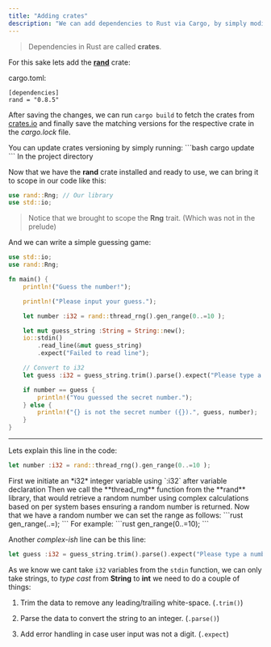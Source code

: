 ```yaml
---
title: "Adding crates"
description: "We can add dependencies to Rust via Cargo, by simply modifying the cargo.toml file in our project."
---
```


> Dependencies in Rust are called **crates**.

For this sake lets add the **[rand](https://crates.io/crates/rand)** crate:

cargo.toml:

```
[dependencies]
rand = "0.8.5"
```

After saving the changes, we can run `cargo build` to fetch the crates from [crates.io](https://crates.io/) and finally save the matching versions for the respective crate in the *cargo.lock* file.

<Note type="note" title="tip">
  You can update crates versioning by simply running:
  ```bash
  cargo update
  ```
  In the project directory
</Note>

Now that we have the **rand** crate installed and ready to use, we can bring it to scope in our code like this:

```rust
use rand::Rng; // Our library
use std::io;
```

> Notice that we brought to scope the **Rng** trait. (Which was not in the prelude)

And we can write a simple guessing game:

```rust
use std::io;
use rand::Rng;

fn main() {
    println!("Guess the number!");

    println!("Please input your guess.");

    let number :i32 = rand::thread_rng().gen_range(0..=10 );

    let mut guess_string :String = String::new();
    io::stdin()
        .read_line(&mut guess_string)
        .expect("Failed to read line");

    // Convert to i32
    let guess :i32 = guess_string.trim().parse().expect("Please type a number!");

    if number == guess {
        println!("You guessed the secret number.");
    } else {
        println!("{} is not the secret number ({}).", guess, number);
    }
}
```

---

Lets explain this line in the code:

```rust
let number :i32 = rand::thread_rng().gen_range(0..=10 );
```

<Stepper>
  <StepperItem title="Initiating a variable">
    First we initiate an *i32* integer variable using `:i32` after variable declaration
  </StepperItem>
  <StepperItem title="Getting a random number">
    Then we call the **thread_rng** function from the **rand** library, that would retrieve a random number using complex calculations based on per system bases ensuring a random number is returned.
  </StepperItem> 
  <StepperItem title="Setting the range">
    Now that we have a random number we can set the range as follows:
    ```rust
    gen_range(<START>..=<END>);
    ```
    For example:
    ```rust
    gen_range(0..=10);
    ```
  </StepperItem> 
 </Stepper>


Another *complex-ish* line can be this line:

```rust
let guess :i32 = guess_string.trim().parse().expect("Please type a number!");
```

As we know we cant take `i32` variables from the `stdin` function, we can only take strings, to *type cast* from **String** to **int** we need to do a couple of things:

1. Trim the data to remove any leading/trailing white-space. (`.trim()`)

2. Parse the data to convert the string to an integer. (`.parse()`)

3. Add error handling in case user input was not a digit. (`.expect`)
